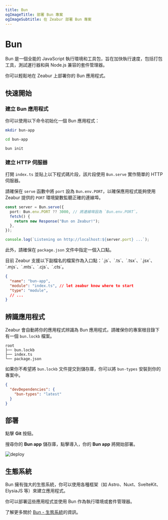 ```yaml
---
title: Bun
ogImageTitle: 部署 Bun 專案
ogImageSubtitle: 在 Zeabur 部署 Bun 專案
---
```



# Bun

Bun 是一個全能的 JavaScript 執行環境和工具包，旨在加快執行速度，包括打包工具，測試運行器和與 Node.js 兼容的套件管理器。

你可以輕鬆地在 Zeabur 上部署你的 Bun 應用程式。

## 快速開始

### 建立 Bun 應用程式

你可以使用以下命令初始化一個 Bun 應用程式：

```bash
mkdir bun-app

cd bun-app

bun init
```

### 建立 HTTP 伺服器

打開 `index.ts` 並貼上以下程式碼片段，該片段使用 `Bun.serve` 實作簡單的 HTTP 伺服器。

請確保在 `serve` 函數中將 `port` 設為 `Bun.env.PORT`，以確保應用程式能夠使用 Zeabur 提供的 `PORT` 環境變數監聽正確的連線埠。

```typescript filename="index.ts" {2}
const server = Bun.serve({
  port: Bun.env.PORT ?? 3000, // 將連線埠設為 `Bun.env.PORT`。
  fetch() {
    return new Response("Bun on Zeabur!");
  },
});

console.log(`Listening on http://localhost:${server.port} ...`);
```

此外，請確保在 `package.json` 文件中指定一個入口點。

<Callout type="info">
目前 Zeabur 支援以下副檔名的檔案作為入口點：`.js`、`.ts`、`.tsx`、`.jsx`、`.mjs`、`.mts`、`.cjs`、`.cts`。
 </Callout>

```json filename="package.json" {3}
{
  "name": "bun-app",
  "module": "index.ts", // let zeabur know where to start
  "type": "module",
  // ...
}
```

## 辨識應用程式

Zeabur 會自動將你的應用程式辨識為 Bun 應用程式，請確保你的專案根目錄下有一個 `bun.lockb` 檔案。

```plainc {2}
root
├── bun.lockb
├── index.ts
└── package.json
```

如果你不希望將 `bun.lockb` 文件提交到儲存庫，你可以將 `bun-types` 安裝到你的專案中。

```json filename="package.json" {3}
{
  "devDependencies": {
    "bun-types": "latest"
  }
}
```

## 部署

點擊 **Git** 按鈕。

搜尋你的 **Bun app** 儲存庫，點擊導入，你的 **Bun app** 將開始部署。

![deploy](/deploy/common/select-service.en-US.png)

## 生態系統

Bun 擁有強大的生態系統，你可以使用各種框架（如 Astro、Nuxt、SvelteKit、ElysiaJS 等）來建立應用程式。

你可以部署這些應用程式並使用 Bun 作為執行環境或套件管理器。

了解更多關於 [Bun - 生態系統](https://bun.sh/guides/ecosystem)的資訊。
